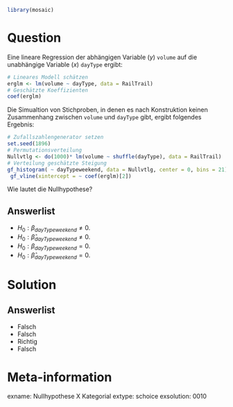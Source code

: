 ```r
library(mosaic)
```

Question
========

Eine lineare Regression der abhängigen Variable ($y$) `volume` auf die unabhängige Variable ($x$) `dayType` ergibt:

```r
# Lineares Modell schätzen
erglm <- lm(volume ~ dayType, data = RailTrail)
# Geschätzte Koeffizienten
coef(erglm)
```

Die Simualtion von Stichproben, in denen es nach Konstruktion keinen Zusammenhang zwischen `volume` und `dayType` gibt, ergibt folgendes Ergebnis:

```r
# Zufallszahlengenerator setzen
set.seed(1896)
# Permutationsverteilung
Nullvtlg <- do(1000)* lm(volume ~ shuffle(dayType), data = RailTrail)
# Verteilung geschätzte Steigung
gf_histogram( ~ dayTypeweekend, data = Nullvtlg, center = 0, bins = 21) %>%
 gf_vline(xintercept = ~ coef(erglm)[2]) 
```

Wie lautet die Nullhypothese?

Answerlist
----------
* $H_0: \beta_{dayTypeweekend} \neq 0$.
* $H_0: \hat{\beta}_{dayTypeweekend} \neq 0$.
* $H_0: \beta_{dayTypeweekend} = 0$.
* $H_0: \hat{\beta}_{dayTypeweekend} = 0$.

Solution
========

Answerlist
----------
* Falsch
* Falsch
* Richtig
* Falsch

Meta-information
================
exname: Nullhypothese X Kategorial
extype: schoice
exsolution: 0010